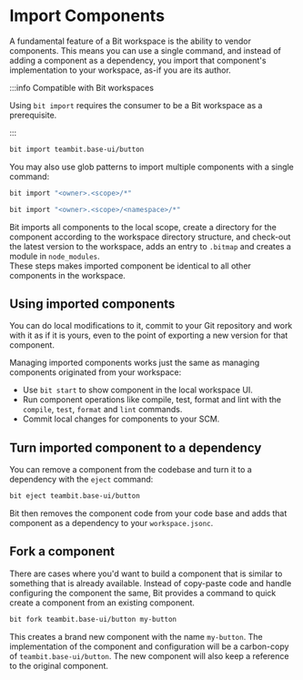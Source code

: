 # Import Components

A fundamental feature of a Bit workspace is the ability to vendor components. This means you can use a single command, and instead of adding a component as a dependency, you import that component's implementation to your workspace, as-if you are its author.

:::info Compatible with Bit workspaces

Using `bit import` requires the consumer to be a Bit workspace as a prerequisite.

:::

```bash
bit import teambit.base-ui/button
```

You may also use glob patterns to import multiple components with a single command:

```bash title="Imports all components in the remote scope"
bit import "<owner>.<scope>/*"
```

```bash title="Imports all component under the namespace in a remote scope"
bit import "<owner>.<scope>/<namespace>/*"
```

Bit imports all components to the local scope, create a directory for the component according to the workspace directory structure, and check-out the latest version to the workspace, adds an entry to `.bitmap` and creates a module in `node_modules`.  
These steps makes imported component be identical to all other components in the workspace.

## Using imported components

You can do local modifications to it, commit to your Git repository and work with it as if it is yours, even to the point of exporting a new version for that component.

Managing imported components works just the same as managing components originated from your workspace:

- Use `bit start` to show component in the local workspace UI.
- Run component operations like compile, test, format and lint with the `compile`, `test`, `format` and `lint` commands.
- Commit local changes for components to your SCM.

## Turn imported component to a dependency

You can remove a component from the codebase and turn it to a dependency with the `eject` command:

```sh
bit eject teambit.base-ui/button
```

Bit then removes the component code from your code base and adds that component as a dependency to your `workspace.jsonc`.

## Fork a component

There are cases where you'd want to build a component that is similar to something that is already available. Instead of copy-paste code and handle configuring the component the same, Bit provides a command to quick create a component from an existing component.

```bash
bit fork teambit.base-ui/button my-button
```

This creates a brand new component with the name `my-button`. The implementation of the component and configuration will be a carbon-copy of `teambit.base-ui/button`. The new component will also keep a reference to the original component.
